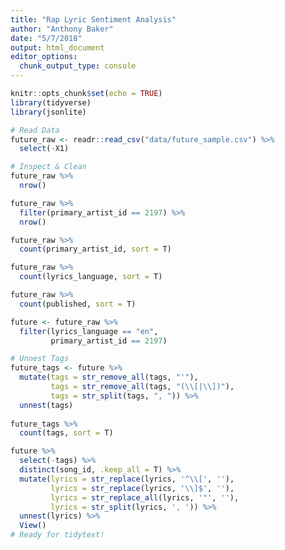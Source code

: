```yaml
---
title: "Rap Lyric Sentiment Analysis"
author: "Anthony Baker"
date: "5/7/2018"
output: html_document
editor_options: 
  chunk_output_type: console
---
```


```r
knitr::opts_chunk$set(echo = TRUE)
library(tidyverse)
library(jsonlite)
```

```r
# Read Data
future_raw <- readr::read_csv("data/future_sample.csv") %>%
  select(-X1)
```

```r
# Inspect & Clean
future_raw %>%
  nrow()

future_raw %>% 
  filter(primary_artist_id == 2197) %>%
  nrow()

future_raw %>% 
  count(primary_artist_id, sort = T)

future_raw %>% 
  count(lyrics_language, sort = T)

future_raw %>% 
  count(published, sort = T)

future <- future_raw %>%
  filter(lyrics_language == "en",
         primary_artist_id == 2197)
```

```r
# Unnest Tags
future_tags <- future %>%
  mutate(tags = str_remove_all(tags, "'"),
         tags = str_remove_all(tags, "(\\[|\\])"),
         tags = str_split(tags, ", ")) %>%
  unnest(tags)
  
future_tags %>%
  count(tags, sort = T)
```

```r
future %>%
  select(-tags) %>%
  distinct(song_id, .keep_all = T) %>%
  mutate(lyrics = str_replace(lyrics, '^\\[', ''),
         lyrics = str_replace(lyrics, '\\]$', ''),
         lyrics = str_replace_all(lyrics, '"', ''),
         lyrics = str_split(lyrics, ', ')) %>%
  unnest(lyrics) %>%
  View()
# Ready for tidytext!
```

